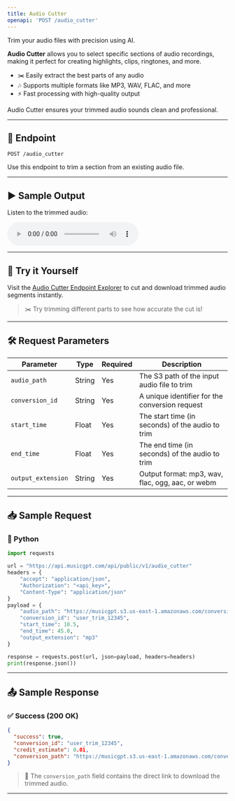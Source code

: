 ```yaml
---
title: Audio Cutter
openapi: 'POST /audio_cutter'
---
```


Trim your audio files with precision using AI.

**Audio Cutter** allows you to select specific sections of audio recordings, making it perfect for creating highlights, clips, ringtones, and more.

- ✂️ Easily extract the best parts of any audio
- 🎶 Supports multiple formats like MP3, WAV, FLAC, and more
- ⚡ Fast processing with high-quality output

Audio Cutter ensures your trimmed audio sounds clean and professional.

---

## 📡 Endpoint

```http
POST /audio_cutter
```

Use this endpoint to trim a section from an existing audio file.

---

## ▶️ Sample Output

Listen to the trimmed audio:

<audio controls="1" controlslist="nodownload nofullscreen noremoteplayback" src="https://musicgpt.s3.us-east-1.amazonaws.com/conversions/sample-trimmed.mp3">Your browser does not support audio playback.</audio>

---

## 🧪 Try it Yourself

Visit the [Audio Cutter Endpoint Explorer](/api-documentation/endpoint/audio_cutter) to cut and download trimmed audio segments instantly.

> ✂️ Try trimming different parts to see how accurate the cut is!

---

## 🛠️ Request Parameters

| Parameter            | Type    | Required | Description                                                   |
|----------------------|---------|----------|---------------------------------------------------------------|
| `audio_path`         | String  | Yes      | The S3 path of the input audio file to trim                   |
| `conversion_id`      | String  | Yes      | A unique identifier for the conversion request               |
| `start_time`         | Float   | Yes      | The start time (in seconds) of the audio to trim              |
| `end_time`           | Float   | Yes      | The end time (in seconds) of the audio to trim                |
| `output_extension`   | String  | Yes      | Output format: mp3, wav, flac, ogg, aac, or webm              |

---

## 📥 Sample Request

### 🐍 Python
```python
import requests

url = "https://api.musicgpt.com/api/public/v1/audio_cutter"
headers = {
    "accept": "application/json",
    "Authorization": "<api_key>",
    "Content-Type": "application/json"
}
payload = {
    "audio_path": "https://musicgpt.s3.us-east-1.amazonaws.com/conversions/sample-audio.mp3",
    "conversion_id": "user_trim_12345",
    "start_time": 10.5,
    "end_time": 45.0,
    "output_extension": "mp3"
}

response = requests.post(url, json=payload, headers=headers)
print(response.json())
```

---

## 📤 Sample Response

### ✅ Success (200 OK)
```json
{
  "success": true,
  "conversion_id": "user_trim_12345",
  "credit_estimate": 0.01,
  "conversion_path": "https://musicgpt.s3.us-east-1.amazonaws.com/conversions/sample-trimmed.mp3"
}
```

> 📂 The `conversion_path` field contains the direct link to download the trimmed audio.

---

